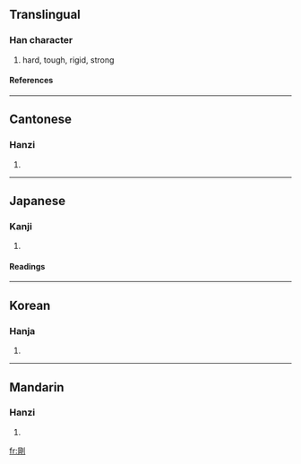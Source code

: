 {{see|刚}}

==Translingual==
===Han character===
{{Han char|rn=18|rad=刀|as=08|sn=10|four=7220<sub>0</sub>|canj=月山中弓 (BULN)|ids=⿰[[岡]][[刂]]}}
# hard, tough, rigid, strong
====References====
{{Han ref|kx=0141.110|dkj=02042|dj=0320.170|hdz=10344.100|uh=525B|ud=21083|bh=ADE8|bd=44520}}
----

==Cantonese==
===Hanzi===
{{yue-hanzi|jyut=|y=gong1}}
# {{defn|Cantonese}}
----
==Japanese==
===Kanji===
{{ja-kanji|grade=c|rs=刀08}}
# {{defn|Japanese}}
====Readings====
{{ja-readings|on=[[ごう]] (gō)|kun=[[つよい]] (tsuyoi), [[こわい]] (kowai)}}
----
==Korean==
===Hanja===
{{ko-hanja|hangeul=강|rv=gang|mr=kang}}
# {{defn|Korean}}
----
==Mandarin==
===Hanzi===
{{cmn-hanzi|sim=刚|pin=[[gāng]] (gang1)|wg=kang<sup>1</sup>}}
# {{defn|Mandarin}}

[[fr:剛]]